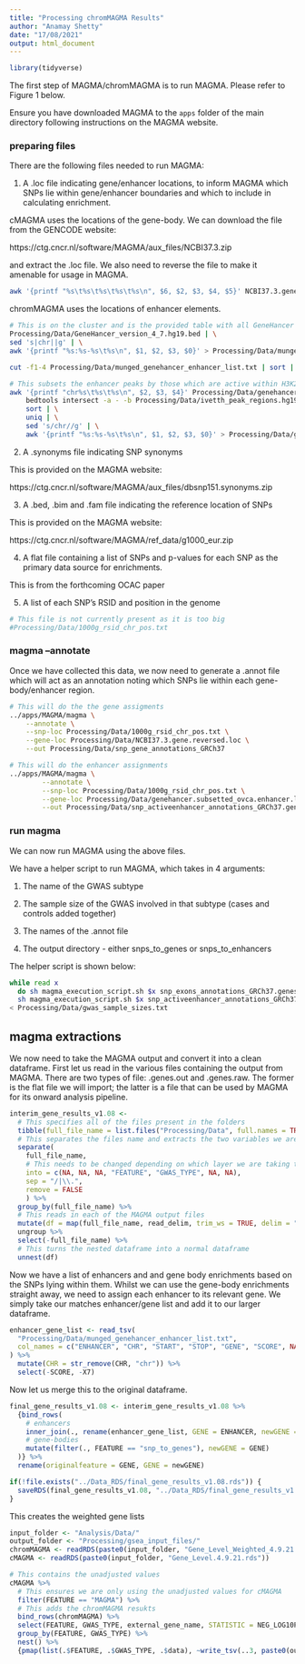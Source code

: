 ```yaml
---
title: "Processing chromMAGMA Results"
author: "Anamay Shetty"
date: "17/08/2021"
output: html_document
---
```


```r
library(tidyverse)
```


The first step of MAGMA/chromMAGMA is to run MAGMA. Please refer to Figure 1 below.

Ensure you have downloaded MAGMA to the `apps` folder of the main directory following instructions on the MAGMA website. 

### preparing files

There are the following files needed to run MAGMA:

1. A .loc file indicating gene/enhancer locations, to inform MAGMA which SNPs lie within gene/enhancer boundaries and which to include in calculating enrichment.

cMAGMA uses the locations of the gene-body.
We can download the file from the GENCODE website:

https://ctg.cncr.nl/software/MAGMA/aux_files/NCBI37.3.zip

and extract the .loc file. We also need to reverse the file to make it amenable for usage in MAGMA. 

```bash

awk '{printf "%s\t%s\t%s\t%s\t%s\n", $6, $2, $3, $4, $5}' NCBI37.3.gene.loc > NCBI37.3.gene.reversed.loc

```

chromMAGMA uses the locations of enhancer elements.


```bash

# This is on the cluster and is the provided table with all GeneHancer results
Processing/Data/GeneHancer_version_4_7.hg19.bed | \
sed 's|chr||g' | \
awk '{printf "%s:%s-%s\t%s\n", $1, $2, $3, $0}' > Processing/Data/munged_genehancer_enhancer_list.txt

cut -f1-4 Processing/Data/munged_genehancer_enhancer_list.txt | sort | uniq > Processing/Data/genehancer.enhancer.loc

# This subsets the enhancer peaks by those which are active within H3K27ac Mullerian ovarian cancer and fallopian tube samples
awk '{printf "chr%s\t%s\t%s\n", $2, $3, $4}' Processing/Data/genehancer.enhancer.loc | \
	bedtools intersect -a - -b Processing/Data/ivetth_peak_regions.hg19.bed | \
	sort | \
	uniq | \
	sed 's/chr//g' | \
	awk '{printf "%s:%s-%s\t%s\n", $1, $2, $3, $0}' > Processing/Data/genehancer.subsetted_ovca.enhancer.loc

```


2. A .synonyms file indicating SNP synonyms

This is provided on the MAGMA website:

https://ctg.cncr.nl/software/MAGMA/aux_files/dbsnp151.synonyms.zip

3. A .bed, .bim and .fam file indicating the reference location of SNPs 

This is provided on the MAGMA website:

https://ctg.cncr.nl/software/MAGMA/ref_data/g1000_eur.zip

4. A flat file containing a list of SNPs and p-values for each SNP as the primary data source for enrichments.

This is from the forthcoming OCAC paper

5. A list of each SNP's RSID and position in the genome

```bash

# This file is not currently present as it is too big
#Processing/Data/1000g_rsid_chr_pos.txt

```


### magma --annotate

Once we have collected this data, we now need to generate a .annot file which will act as an annotation noting which SNPs lie within each gene-body/enhancer region.

```bash
# This will do the the gene assigments
../apps/MAGMA/magma \
	--annotate \
	--snp-loc Processing/Data/1000g_rsid_chr_pos.txt \
	--gene-loc Processing/Data/NCBI37.3.gene.reversed.loc \
	--out Processing/Data/snp_gene_annotations_GRCh37

# This will do the enhancer assignments
../apps/MAGMA/magma \
        --annotate \
        --snp-loc Processing/Data/1000g_rsid_chr_pos.txt \
        --gene-loc Processing/Data/genehancer.subsetted_ovca.enhancer.loc \
        --out Processing/Data/snp_activeenhancer_annotations_GRCh37.genes.annot
```


### run magma

We can now run MAGMA using the above files. 

We have a helper script to run MAGMA, which takes in 4 arguments:

1. The name of the GWAS subtype

2. The sample size of the GWAS involved in that subtype (cases and controls added together)

3. The names of the .annot file

4. The output directory - either snps_to_genes or snps_to_enhancers

The helper script is shown below:

```bash
while read x
  do sh magma_execution_script.sh $x snp_exons_annotations_GRCh37.genes.annot snp_to_genes & \
  sh magma_execution_script.sh $x snp_activeenhancer_annotations_GRCh37.genes.annot snp_to_subsetted_enhancers & done \
< Processing/Data/gwas_sample_sizes.txt
```


## magma extractions

We now need to take the MAGMA output and convert it into a clean dataframe. First let us read in the various files containing the output from MAGMA. There are two types of file: .genes.out and .genes.raw. The former is the flat file we will import; the latter is a file that can be used by MAGMA for its onward analysis pipeline. 

```r
interim_gene_results_v1.08 <- 
  # This specifies all of the files present in the folders
  tibble(full_file_name = list.files("Processing/Data", full.names = TRUE, recursive = TRUE, pattern = "*.genes.out")) %>%
  # This separates the files name and extracts the two variables we are looking at
  separate(
    full_file_name, 
    # This needs to be changed depending on which layer we are taking the file from
    into = c(NA, NA, NA, "FEATURE", "GWAS_TYPE", NA, NA), 
    sep = "/|\\.",
    remove = FALSE
    ) %>%
  group_by(full_file_name) %>%
  # This reads in each of the MAGMA output files
  mutate(df = map(full_file_name, read_delim, trim_ws = TRUE, delim = " ", col_types = magma_col_specs)) %>%
  ungroup %>%
  select(-full_file_name) %>%
  # This turns the nested dataframe into a normal dataframe
  unnest(df)
```

Now we have a list of enhancers and and gene body enrichments based on the SNPs lying within them. Whilst we can use the gene-body enrichments straight away, we need to assign each enhancer to its relevant gene. We simply take our matches enhancer/gene list and add it to our larger dataframe. 

```r
enhancer_gene_list <- read_tsv(
  "Processing/Data/munged_genehancer_enhancer_list.txt",
  col_names = c("ENHANCER", "CHR", "START", "STOP", "GENE", "SCORE", NA)
) %>%
  mutate(CHR = str_remove(CHR, "chr")) %>%
  select(-SCORE, -X7)
```

Now let us merge this to the original dataframe.

```r
final_gene_results_v1.08 <- interim_gene_results_v1.08 %>%
  {bind_rows(
    # enhancers
    inner_join(., rename(enhancer_gene_list, GENE = ENHANCER, newGENE = GENE)),
    # gene-bodies
    mutate(filter(., FEATURE == "snp_to_genes"), newGENE = GENE)
  )} %>%
  rename(originalfeature = GENE, GENE = newGENE)
```

```r

if(!file.exists("../Data_RDS/final_gene_results_v1.08.rds")) {
  saveRDS(final_gene_results_v1.08, "../Data_RDS/final_gene_results_v1.08.rds")
}

```

This creates the weighted gene lists

```r
input_folder <- "Analysis/Data/"
output_folder <- "Processing/gsea_input_files/"
chromMAGMA <- readRDS(paste0(input_folder, "Gene_Level_Weighted_4.9.21.rds"))
cMAGMA <- readRDS(paste0(input_folder, "Gene_Level.4.9.21.rds"))

# This contains the unadjusted values
cMAGMA %>%
  # This ensures we are only using the unadjusted values for cMAGMA
  filter(FEATURE == "MAGMA") %>%
  # This adds the chromMAGMA resukts
  bind_rows(chromMAGMA) %>%
  select(FEATURE, GWAS_TYPE, external_gene_name, STATISTIC = NEG_LOG10P) %>%
  group_by(FEATURE, GWAS_TYPE) %>%
  nest() %>%
  {pmap(list(.$FEATURE, .$GWAS_TYPE, .$data), ~write_tsv(..3, paste0(output_folder, ..2, ".", ..1, ".stat.rnk")))}

```

